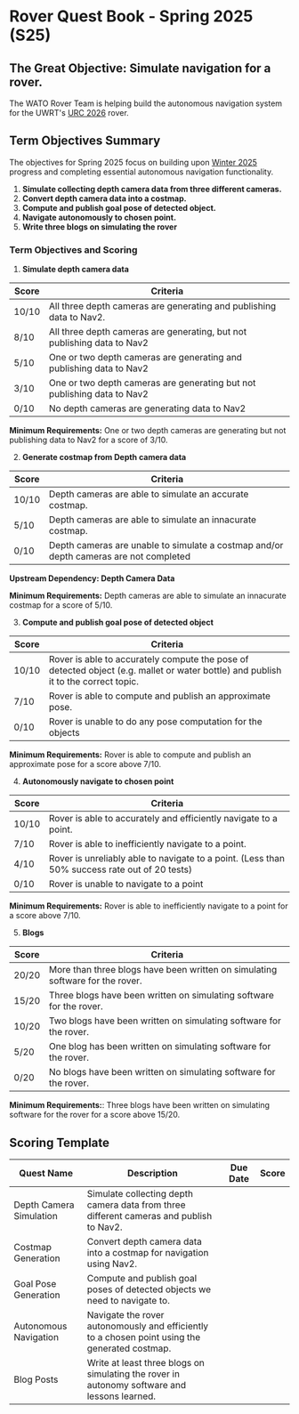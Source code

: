 # Rover Quest Book - Spring 2025 (S25)

## The Great Objective: Simulate navigation for a rover.

The WATO Rover Team is helping build the autonomous navigation system for the UWRT's [URC 2026](https://urc.marssociety.org/home/requirements-guidelines) rover. 

## Term Objectives Summary

The objectives for Spring 2025 focus on building upon [Winter 2025](https://wiki.watonomous.ca/quest_books/archive/w25_rover_quests/) progress and completing essential autonomous navigation functionality.

1. **Simulate collecting depth camera data from three different cameras.**
2. **Convert depth camera data into a costmap.**
2. **Compute and publish goal pose of detected object.**
3. **Navigate autonomously to chosen point.**
4. **Write three blogs on simulating the rover**

### Term Objectives and Scoring

1. **Simulate depth camera data**

| Score | Criteria                                                                 |
|-------|-------------------------------------------------------------------------|
| 10/10 | All three depth cameras are generating and publishing data to Nav2. |
| 8/10  | All three depth cameras are generating, but not publishing data to Nav2  | 
| 5/10  | One or two depth cameras are generating and publishing data to Nav2 |
| 3/10  | One or two depth cameras are generating but not publishing data to Nav2 |
| 0/10  | No depth cameras are generating data to Nav2 |                                                      |

**Minimum Requirements:**  One or two depth cameras are generating but not publishing data to Nav2 for a score of 3/10.

2. **Generate costmap from Depth camera data**

| Score | Criteria                                                                 |
|-------|-------------------------------------------------------------------------|
| 10/10 | Depth cameras are able to simulate an accurate costmap. |
| 5/10  | Depth cameras are able to simulate an innacurate costmap. |
| 0/10  | Depth cameras are unable to simulate a costmap and/or depth cameras are not completed |

**Upstream Dependency: Depth Camera Data**

**Minimum Requirements:** Depth cameras are able to simulate an innacurate costmap for a score of 5/10.

3. **Compute and publish goal pose of detected object**

| Score | Criteria                                                                 |
|-------|-------------------------------------------------------------------------|
| 10/10 | Rover is able to accurately compute the pose of detected object (e.g. mallet or water bottle) and publish it to the correct topic. |
| 7/10  | Rover is able to compute and publish an approximate pose. |
| 0/10  | Rover is unable to do any pose computation for the objects |

**Minimum Requirements:** Rover is able to compute and publish an approximate pose for a score above 7/10.


4. **Autonomously navigate to chosen point**

| Score | Criteria                                                                 |
|-------|-------------------------------------------------------------------------|
| 10/10 | Rover is able to accurately and efficiently navigate to a point. |
| 7/10  | Rover is able to inefficiently navigate to a point. |
| 4/10  | Rover is unreliably able to navigate to a point. (Less than 50% success rate out of 20 tests) |
| 0/10  | Rover is unable to navigate to a point |

**Minimum Requirements:** Rover is able to inefficiently navigate to a point for a score above 7/10.

5. **Blogs**

| Score | Criteria                                                                 |
|-------|-------------------------------------------------------------------------|
| 20/20 | More than three blogs have been written on simulating software for the rover. |
| 15/20 | Three blogs have been written on simulating software for the rover. |
| 10/20 | Two blogs have been written on simulating software for the rover. |
| 5/20  | One blog has been written on simulating software for the rover. |
| 0/20  | No blogs have been written on simulating software for the rover. |

**Minimum Requirements:**: Three blogs have been written on simulating software for the rover for a score above 15/20.

## Scoring Template

| Quest Name | Description | Due Date | Score | 
|--------------------------------------------|------------------------------------------------------------------------------------------------------|-------------|--------| 
| Depth Camera Simulation | Simulate collecting depth camera data from three different cameras and publish to Nav2. |  |  | 
| Costmap Generation | Convert depth camera data into a costmap for navigation using Nav2. |  |  | 
| Goal Pose Generation | Compute and publish goal poses of detected objects we need to navigate to. |  |  | 
| Autonomous Navigation | Navigate the rover autonomously and efficiently to a chosen point using the generated costmap. | | |
| Blog Posts | Write at least three blogs on simulating the rover in autonomy software and lessons learned. | | |
